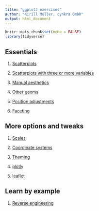 ```yaml
---
title: "ggplot2 exercises"
author: "Kirill Müller, cynkra GmbH"
output: html_document
---
```


```r
knitr::opts_chunk$set(echo = FALSE)
library(tidyverse)
```

## Essentials

1. [Scatterplots](scatter.html)
  
1. [Scatterplots with three or more variables](scatter3.html)
        
1. [Manual aesthetics](manual.html)

1. [Other geoms](geoms.html)
   
1. [Position adjustments](position.html)

1. [Faceting](facet.html)

## More options and tweaks

1. [Scales](scales.html)

1. [Coordinate systems](coord.html)

1. [Theming](theme.html)

1. [plotly](plotly.html)

1. [leaflet](leaflet.html)

## Learn by example

1. [Reverse engineering](reverse.html)

